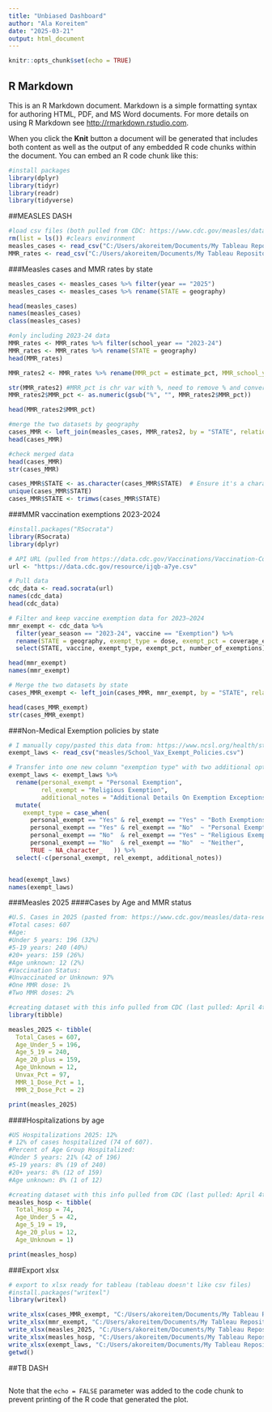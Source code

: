 ```yaml
---
title: "Unbiased Dashboard"
author: "Ala Koreitem"
date: "2025-03-21"
output: html_document
---
```


```r
knitr::opts_chunk$set(echo = TRUE)
```

## R Markdown

This is an R Markdown document. Markdown is a simple formatting syntax for authoring HTML, PDF, and MS Word documents. For more details on using R Markdown see <http://rmarkdown.rstudio.com>.

When you click the **Knit** button a document will be generated that includes both content as well as the output of any embedded R code chunks within the document. You can embed an R code chunk like this:


```r
#install packages
library(dplyr)
library(tidyr)
library(readr)
library(tidyverse)
```

##MEASLES DASH
```r
#load csv files (both pulled from CDC: https://www.cdc.gov/measles/data-research/index.html)
rm(list = ls()) #clears environment
measles_cases <- read_csv("C:/Users/akoreitem/Documents/My Tableau Repository/Datasources/unbiased/measles/measles_cases.csv") #this csv needs to be exported from cdc every week
MMR_rates <- read_csv("C:/Users/akoreitem/Documents/My Tableau Repository/Datasources/unbiased/measles/measles_MMR.csv")
```

###Measles cases and MMR rates by state
```r
measles_cases <- measles_cases %>% filter(year == "2025")
measles_cases <- measles_cases %>% rename(STATE = geography)

head(measles_cases)
names(measles_cases)
class(measles_cases)

#only including 2023-24 data
MMR_rates <- MMR_rates %>% filter(school_year == "2023-24")
MMR_rates <- MMR_rates %>% rename(STATE = geography)
head(MMR_rates)

MMR_rates2 <- MMR_rates %>% rename(MMR_pct = estimate_pct, MMR_school_yr = school_year)

str(MMR_rates2) #MRR_pct is chr var with %, need to remove % and convert to numeric
MMR_rates2$MMR_pct <- as.numeric(gsub("%", "", MMR_rates2$MMR_pct)) 

head(MMR_rates2$MMR_pct)

```


```r
#merge the two datasets by geography
cases_MMR <- left_join(measles_cases, MMR_rates2, by = "STATE", relationship = "many-to-many")
head(cases_MMR)

#check merged data
head(cases_MMR)
str(cases_MMR)

cases_MMR$STATE <- as.character(cases_MMR$STATE)  # Ensure it's a character column
unique(cases_MMR$STATE)
cases_MMR$STATE <- trimws(cases_MMR$STATE)

```


###MMR vaccination exemptions 2023-2024
```r
#install.packages("RSocrata")
library(RSocrata)
library(dplyr)

# API URL (pulled from https://data.cdc.gov/Vaccinations/Vaccination-Coverage-and-Exemptions-among-Kinderga/ijqb-a7ye/about_data)
url <- "https://data.cdc.gov/resource/ijqb-a7ye.csv"

# Pull data
cdc_data <- read.socrata(url)
names(cdc_data)
head(cdc_data)

# Filter and keep vaccine exemption data for 2023–2024
mmr_exempt <- cdc_data %>%
  filter(year_season == "2023-24", vaccine == "Exemption") %>%
  rename(STATE = geography, exempt_type = dose, exempt_pct = coverage_estimate) %>%
  select(STATE, vaccine, exempt_type, exempt_pct, number_of_exemptions)

head(mmr_exempt)
names(mmr_exempt)

# Merge the two datasets by state
cases_MMR_exempt <- left_join(cases_MMR, mmr_exempt, by = "STATE", relationship = "many-to-many")

head(cases_MMR_exempt)
str(cases_MMR_exempt)
```
###Non-Medical Exemption policies by state
```r
# I manually copy/pasted this data from: https://www.ncsl.org/health/state-non-medical-exemptions-from-school-immunization-requirements
exempt_laws <- read_csv("measles/School_Vax_Exempt_Policies.csv")

# Transfer into one new column "exemption type" with two additional options "both" and "neither" non-medical exemptions
exempt_laws <- exempt_laws %>%
  rename(personal_exempt = "Personal Exemption",
         rel_exempt = "Religious Exemption",
         additional_notes = "Additional Details On Exemption Exceptions & Educational Requirements") %>%
  mutate(
    exempt_type = case_when(
      personal_exempt == "Yes" & rel_exempt == "Yes" ~ "Both Exemptions",
      personal_exempt == "Yes" & rel_exempt == "No"  ~ "Personal Exemption",
      personal_exempt == "No"  & rel_exempt == "Yes" ~ "Religious Exemption",
      personal_exempt == "No"  & rel_exempt == "No"  ~ "Neither",
      TRUE ~ NA_character_   )) %>%
  select(-c(personal_exempt, rel_exempt, additional_notes))


head(exempt_laws)
names(exempt_laws)
```



###Measles 2025
####Cases by Age and MMR status
```r
#U.S. Cases in 2025 (pasted from: https://www.cdc.gov/measles/data-research/index.html)
#Total cases: 607
#Age:
#Under 5 years: 196 (32%)
#5-19 years: 240 (40%)
#20+ years: 159 (26%)
#Age unknown: 12 (2%)
#Vaccination Status:
#Unvaccinated or Unknown: 97%
#One MMR dose: 1%
#Two MMR doses: 2%

#creating dataset with this info pulled from CDC (last pulled: April 4th 2025):
library(tibble)

measles_2025 <- tibble(
  Total_Cases = 607,
  Age_Under_5 = 196,
  Age_5_19 = 240,
  Age_20_plus = 159,
  Age_Unknown = 12,
  Unvax_Pct = 97,
  MMR_1_Dose_Pct = 1,
  MMR_2_Dose_Pct = 2)

print(measles_2025)

```


####Hospitalizations by age
```r
#US Hospitalizations 2025: 12%
# 12% of cases hospitalized (74 of 607).
#Percent of Age Group Hospitalized:
#Under 5 years: 21% (42 of 196)
#5-19 years: 8% (19 of 240)
#20+ years: 8% (12 of 159)
#Age unknown: 8% (1 of 12)

#creating dataset with this info pulled from CDC (last pulled: April 4th 2025):
measles_hosp <- tibble(
  Total_Hosp = 74,
  Age_Under_5 = 42,
  Age_5_19 = 19,
  Age_20_plus = 12,
  Age_Unknown = 1)

print(measles_hosp)
```

###Export xlsx
```r
# export to xlsx ready for tableau (tableau doesn't like csv files)
#install.packages("writexl")
library(writexl)

write_xlsx(cases_MMR_exempt, "C:/Users/akoreitem/Documents/My Tableau Repository/Datasources/unbiased/measles/cases_MMR_exempt.xlsx")
write_xlsx(mmr_exempt, "C:/Users/akoreitem/Documents/My Tableau Repository/Datasources/unbiased/measles/mmr_exemptions_2023_24.xlsx")
write_xlsx(measles_2025, "C:/Users/akoreitem/Documents/My Tableau Repository/Datasources/unbiased/measles/measles_2025.xlsx")
write_xlsx(measles_hosp, "C:/Users/akoreitem/Documents/My Tableau Repository/Datasources/unbiased/measles/measles_hosp.xlsx")
write_xlsx(exempt_laws, "C:/Users/akoreitem/Documents/My Tableau Repository/Datasources/unbiased/measles/exemption_policies.xlsx")
getwd()

```



##TB DASH
```r

```


Note that the `echo = FALSE` parameter was added to the code chunk to prevent printing of the R code that generated the plot.

